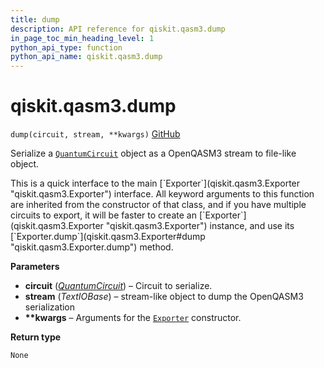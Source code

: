 ```yaml
---
title: dump
description: API reference for qiskit.qasm3.dump
in_page_toc_min_heading_level: 1
python_api_type: function
python_api_name: qiskit.qasm3.dump
---
```


# qiskit.qasm3.dump

<span id="qiskit.qasm3.dump" />

`dump(circuit, stream, **kwargs)` [GitHub](https://github.com/qiskit/qiskit/tree/stable/0.21/qiskit/qasm3/__init__.py "view source code")

Serialize a [`QuantumCircuit`](qiskit.circuit.QuantumCircuit "qiskit.circuit.QuantumCircuit") object as a OpenQASM3 stream to file-like object.

<Admonition title="Note" type="note">
  This is a quick interface to the main [`Exporter`](qiskit.qasm3.Exporter "qiskit.qasm3.Exporter") interface. All keyword arguments to this function are inherited from the constructor of that class, and if you have multiple circuits to export, it will be faster to create an [`Exporter`](qiskit.qasm3.Exporter "qiskit.qasm3.Exporter") instance, and use its [`Exporter.dump`](qiskit.qasm3.Exporter#dump "qiskit.qasm3.Exporter.dump") method.
</Admonition>

**Parameters**

*   **circuit** ([*QuantumCircuit*](qiskit.circuit.QuantumCircuit "qiskit.circuit.QuantumCircuit")) – Circuit to serialize.
*   **stream** (*TextIOBase*) – stream-like object to dump the OpenQASM3 serialization
*   **\*\*kwargs** – Arguments for the [`Exporter`](qiskit.qasm3.Exporter "qiskit.qasm3.Exporter") constructor.

**Return type**

`None`

